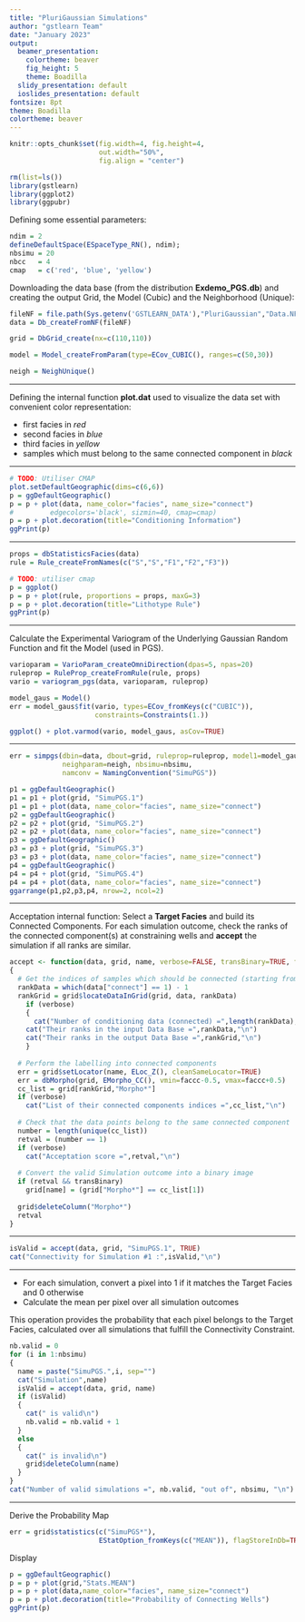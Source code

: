 ```yaml
---
title: "PluriGaussian Simulations"
author: "gstlearn Team"
date: "January 2023"
output:
  beamer_presentation:
    colortheme: beaver
    fig_height: 5
    theme: Boadilla
  slidy_presentation: default
  ioslides_presentation: default
fontsize: 8pt
theme: Boadilla
colortheme: beaver
---
```


```r
knitr::opts_chunk$set(fig.width=4, fig.height=4, 
                      out.width="50%",
                      fig.align = "center") 
```

\frametitle{Preamble}

```r
rm(list=ls())
library(gstlearn)
library(ggplot2)
library(ggpubr)
```

Defining some essential parameters:

```r
ndim = 2
defineDefaultSpace(ESpaceType_RN(), ndim);
nbsimu = 20
nbcc   = 4
cmap   = c('red', 'blue', 'yellow')
```

Downloading the data base (from the distribution **Exdemo_PGS.db**) and creating the output Grid, the Model (Cubic) and the Neighborhood (Unique):

```r
fileNF = file.path(Sys.getenv('GSTLEARN_DATA'),"PluriGaussian","Data.NF")
data = Db_createFromNF(fileNF)

grid = DbGrid_create(nx=c(110,110))

model = Model_createFromParam(type=ECov_CUBIC(), ranges=c(50,30))

neigh = NeighUnique()
```

---

\frametitle{Defining Internal Display Function}

Defining the internal function **plot.dat** used to visualize the data set with convenient color representation:

- first facies in *red*
- second facies in *blue*
- third facies in *yellow*
- samples which must belong to the same connected component in *black*

---

\frametitle{Display Data}

```r
# TODO: Utiliser CMAP
plot.setDefaultGeographic(dims=c(6,6))
p = ggDefaultGeographic()
p = p + plot(data, name_color="facies", name_size="connect")
#         edgecolors='black', sizmin=40, cmap=cmap)
p = p + plot.decoration(title="Conditioning Information")
ggPrint(p)
```

---

\frametitle{Proportions and Lithotype Rule}

```r
props = dbStatisticsFacies(data)
rule = Rule_createFromNames(c("S","S","F1","F2","F3"))

# TODO: utiliser cmap
p = ggplot()
p = p + plot(rule, proportions = props, maxG=3)
p = p + plot.decoration(title="Lithotype Rule")
ggPrint(p)
```

---

\frametitle{Model of Underlying GRF}

Calculate the Experimental Variogram of the Underlying Gaussian Random Function and fit the Model (used in PGS).

```r
varioparam = VarioParam_createOmniDirection(dpas=5, npas=20)
ruleprop = RuleProp_createFromRule(rule, props)
vario = variogram_pgs(data, varioparam, ruleprop)

model_gaus = Model()
err = model_gaus$fit(vario, types=ECov_fromKeys(c("CUBIC")), 
                     constraints=Constraints(1.))

ggplot() + plot.varmod(vario, model_gaus, asCov=TRUE)
```

---

\frametitle{PluriGaussian Simulation}

```r
err = simpgs(dbin=data, dbout=grid, ruleprop=ruleprop, model1=model_gaus, 
             neighparam=neigh, nbsimu=nbsimu,
             namconv = NamingConvention("SimuPGS"))
```


```r
p1 = ggDefaultGeographic()
p1 = p1 + plot(grid, "SimuPGS.1")
p1 = p1 + plot(data, name_color="facies", name_size="connect")
p2 = ggDefaultGeographic()
p2 = p2 + plot(grid, "SimuPGS.2")
p2 = p2 + plot(data, name_color="facies", name_size="connect")
p3 = ggDefaultGeographic()
p3 = p3 + plot(grid, "SimuPGS.3")
p3 = p3 + plot(data, name_color="facies", name_size="connect")
p4 = ggDefaultGeographic()
p4 = p4 + plot(grid, "SimuPGS.4")
p4 = p4 + plot(data, name_color="facies", name_size="connect")
ggarrange(p1,p2,p3,p4, nrow=2, ncol=2)
```

---

\frametitle{Acceptation Function}

Acceptation internal function: Select a **Target Facies** and build its Connected Components. For each simulation outcome, check the ranks of the connected component(s) at constraining wells and **accept** the simulation if all ranks are similar.

```r
accept <- function(data, grid, name, verbose=FALSE, transBinary=TRUE, faccc=2)
{
  # Get the indices of samples which should be connected (starting from 0)
  rankData = which(data["connect"] == 1) - 1
  rankGrid = grid$locateDataInGrid(grid, data, rankData)
	if (verbose)
	{
	  cat("Number of conditioning data (connected) =",length(rankData),"\n")
    cat("Their ranks in the input Data Base =",rankData,"\n")
    cat("Their ranks in the output Data Base =",rankGrid,"\n")
	}
  
  # Perform the labelling into connected components
  err = grid$setLocator(name, ELoc_Z(), cleanSameLocator=TRUE)
  err = dbMorpho(grid, EMorpho_CC(), vmin=faccc-0.5, vmax=faccc+0.5)
  cc_list = grid[rankGrid,"Morpho*"]
  if (verbose)
    cat("List of their connected components indices =",cc_list,"\n")
  
  # Check that the data points belong to the same connected component
  number = length(unique(cc_list))
  retval = (number == 1)
  if (verbose)
    cat("Acceptation score =",retval,"\n")
        
  # Convert the valid Simulation outcome into a binary image
  if (retval && transBinary)
    grid[name] = (grid["Morpho*"] == cc_list[1])
    
  grid$deleteColumn("Morpho*")
  retval
}
```

---

\frametitle{Experiment the Acceptation Function on one Simulation outcome}

```r
isValid = accept(data, grid, "SimuPGS.1", TRUE)
cat("Connectivity for Simulation #1 :",isValid,"\n")
```

---

\frametitle{Probability Map}

* For each simulation, convert a pixel into 1 if it matches the Target Facies and 0 otherwise
* Calculate the mean per pixel over all simulation outcomes

This operation provides the probability that each pixel belongs to the Target Facies, calculated over all simulations that fulfill the Connectivity Constraint. 

```r
nb.valid = 0
for (i in 1:nbsimu)
{
  name = paste("SimuPGS.",i, sep="")
  cat("Simulation",name)
  isValid = accept(data, grid, name)
  if (isValid)
  {
    cat(" is valid\n")
    nb.valid = nb.valid + 1
  }
  else
  {
    cat(" is invalid\n")
    grid$deleteColumn(name)
  }
}
cat("Number of valid simulations =", nb.valid, "out of", nbsimu, "\n")
```

---

\frametitle{Probability Map}

Derive the Probability Map

```r
err = grid$statistics(c("SimuPGS*"),
                      EStatOption_fromKeys(c("MEAN")), flagStoreInDb=TRUE)
```

Display

```r
p = ggDefaultGeographic()
p = p + plot(grid,"Stats.MEAN")
p = p + plot(data,name_color="facies", name_size="connect")
p = p + plot.decoration(title="Probability of Connecting Wells")
ggPrint(p)
```

